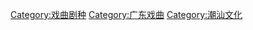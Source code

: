 {{Catnav|頁面分類|人类社会|文化|戏剧|戏曲|戏曲剧种}}
{{Catnav|頁面分類|人文學科|艺术|表演藝術|戏曲|戏曲剧种}}

{{catmore}}

[[Category:戏曲剧种|Category:戏曲剧种]]
[[Category:广东戏曲|Category:广东戏曲]]
[[Category:潮汕文化|Category:潮汕文化]]